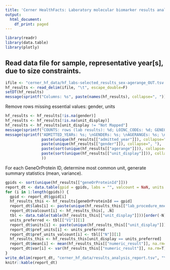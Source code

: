 ```yaml
---
title: 'Cerner HealthFacts: Laboratory molecular biomarker results analysis'
output:
  html_document:
    df_print: paged
---
```


```r
library(readr)
library(data.table)
library(plotly)
```

## Read data file for sample, representative year[s], due to size constraints.


```r
ifile <- "cerner_hf_data/hf_labs-selected_results_sex-agerange_OUT.tsv.gz"
hf_results <- read_delim(ifile, "\t", escape_double=F)
setDT(hf_results)
message(sprintf("Columns: %s", paste(names(hf_results), collapse=", ")) )
```

Remove rows missing essential values: gender, units

```r
hf_results <- hf_results[!is.na(gender)]
hf_results <- hf_results[!is.na(unit_display)]
hf_results <- hf_results[unit_display != "Not Mapped"]
message(sprintf("COUNTS: rows (lab results): %d; LOINC_CODEs: %d; GENEORPROTEIN_IDs: %d", nrow(hf_results), hf_results[, uniqueN(loinc_code)], hf_results[, uniqueN(geneOrProteinId)]))
message(sprintf("ADMITTED_YEARs: %s; \nGENDERs: %s; \nAGERANGEs: %s; \nUNITs: %s", 
                paste(unique(hf_results[["admitted_year"]]), collapse=", "),
                paste(unique(hf_results[["gender"]]), collapse=", "),
                paste(sort(unique(hf_results[["agerange"]])), collapse=", "),
                paste(sort(unique(hf_results[["unit_display"]])), collapse=", ")
                ))
```

For each GeneOrProtein ID, determine most common unit, generate summary statistics (mean, variance).

```r
gpids <- sort(unique(hf_results[["geneOrProteinId"]]))
report_dt <- data.table(gpid = gpids, labs = "", valcount = NaN, units = "", pref_units = "", pref_units_valcount = NaN, mean = NaN, var = NaN)
for (i in 1:length(gpids)) {
  gpid <- report_dt$gpid[i]
  hf_results_this <- hf_results[geneOrProteinId == gpid]
  report_dt$labs[i] <- paste(unique(hf_results_this[["lab_procedure_mnemonic"]]), collapse=", ")
  report_dt$valcount[i] <- hf_results_this[, .N]
  tbl <- data.table(table(hf_results_this[["unit_display"]]))[order(-N)]
  units_preferred <- tbl[["V1"]][1]
  report_dt$units[i] <- paste(unique(hf_results_this[["unit_display"]]), collapse=", ")
  report_dt$pref_units[i] <- units_preferred
  report_dt$pref_units_valcount[i] <- tbl[["N"]][1]
  hf_results_this <- hf_results_this[unit_display == units_preferred]
  report_dt$mean[i] <- mean(hf_results_this[["numeric_result"]], na.rm=T)
  report_dt$var[i] <- var(hf_results_this[["numeric_result"]], na.rm=T)
}
write_delim(report_dt, "cerner_hf_data/results_analysis_report.tsv", "\t")
knitr::kable(report_dt)
```

